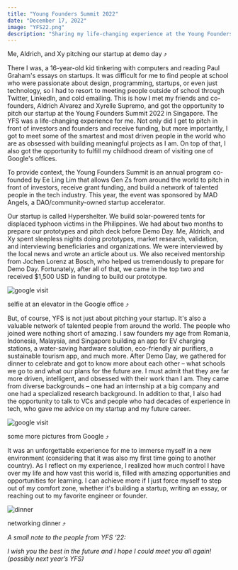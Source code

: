 ```yaml
---
title: "Young Founders Summit 2022"
date: "December 17, 2022"
image: "YFS22.png"
description: "Sharing my life-changing experience at the Young Founders Summit, where I had the opportunity to meet some of the most talented founders in the world and received funding for our startup, Hypershelter."
---
```

<p className="italic opacity-40">Me, Aldrich, and Xy pitching our startup at demo day ⤴</p>

There I was, a 16-year-old kid tinkering with computers and reading Paul Graham's essays on startups. It was difficult for me to find people at school who were passionate about design, programming, startups, or even just technology, so I had to resort to meeting people outside of school through Twitter, LinkedIn, and cold emailing. This is how I met my friends and co-founders, Aldrich Alvarez and Xyrelle Supremo, and got the opportunity to pitch our startup at the Young Founders Summit 2022 in Singapore. The YFS was a life-changing experience for me. Not only did I get to pitch in front of investors and founders and receive funding, but more importantly, I got to meet some of the smartest and most driven people in the world who are as obsessed with building meaningful projects as I am. On top of that, I also got the opportunity to fulfill my childhood dream of visiting one of Google's offices.

To provide context, the Young Founders Summit is an annual program co-founded by Ee Ling Lim that allows Gen Zs from around the world to pitch in front of investors, receive grant funding, and build a network of talented people in the tech industry. This year, the event was sponsored by MAD Angels, a DAO/community-owned startup accelerator.

Our startup is called Hypershelter. We build solar-powered tents for displaced typhoon victims in the Philippines. We had about two months to prepare our prototypes and pitch deck before Demo Day. Me, Aldrich, and Xy spent sleepless nights doing prototypes, market research, validation, and interviewing beneficiaries and organizations. We were interviewed by the local news and wrote an article about us. We also received mentorship from Jochen Lorenz at Bosch, who helped us tremendously to prepare for Demo Day. Fortunately, after all of that, we came in the top two and received $1,500 USD in funding to build our prototype.

![google visit](/images/meta/blogimg/lol.jpeg)

<p className="italic opacity-40">selfie at an elevator in the Google office ⤴</p>

But, of course, YFS is not just about pitching your startup. It's also a valuable network of talented people from around the world. The people who joined were nothing short of amazing. I saw founders my age from Romania, Indonesia, Malaysia, and Singapore building an app for EV charging stations, a water-saving hardware solution, eco-friendly air purifiers, a sustainable tourism app, and much more. After Demo Day, we gathered for dinner to celebrate and got to know more about each other – what schools we go to and what our plans for the future are. I must admit that they are far more driven, intelligent, and obsessed with their work than I am. They came from diverse backgrounds – one had an internship at a big company and one had a specialized research background. In addition to that, I also had the opportunity to talk to VCs and people who had decades of experience in tech, who gave me advice on my startup and my future career.

![google visit](/images/meta/blogimg/googlepic.jpeg)

<p className="italic opacity-40">some more pictures from Google ⤴</p>

It was an unforgettable experience for me to immerse myself in a new environment (considering that it was also my first time going to another country). As I reflect on my experience, I realized how much control I have over my life and how vast this world is, filled with amazing opportunities and opportunities for learning. I can achieve more if I just force myself to step out of my comfort zone, whether it's building a startup, writing an essay, or reaching out to my favorite engineer or founder.

![dinner](/images/meta/blogimg/dinner.png)

<p className="italic opacity-40">networking dinner ⤴</p>

*A small note to the people from YFS ‘22:*

*I wish you the best in the future and I hope I could meet you all again! (possibly next year’s YFS)*